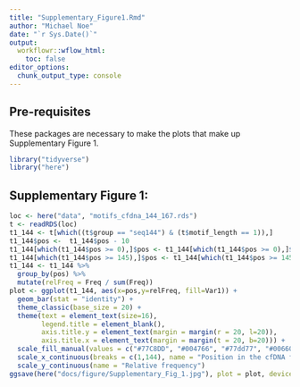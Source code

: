```yaml
---
title: "Supplementary_Figure1.Rmd"
author: "Michael Noe"
date: "`r Sys.Date()`" 
output:
  workflowr::wflow_html:
    toc: false
editor_options:
  chunk_output_type: console
---
```



## Pre-requisites

These packages are necessary to make the plots that make up Supplementary Figure 1.

```r
library("tidyverse")
library("here")
```

## Supplementary Figure 1: 

```r
loc <- here("data", "motifs_cfdna_144_167.rds")
t <- readRDS(loc)
t1_144 <- t[which((t$group == "seq144") & (t$motif_length == 1)),]
t1_144$pos <-  t1_144$pos - 10
t1_144[which(t1_144$pos >= 0),]$pos <- t1_144[which(t1_144$pos >= 0),]$pos + 1
t1_144[which(t1_144$pos >= 145),]$pos <- t1_144[which(t1_144$pos >= 145),]$pos + 1
t1_144 <- t1_144 %>%
  group_by(pos) %>%
  mutate(relFreq = Freq / sum(Freq))
plot <- ggplot(t1_144, aes(x=pos,y=relFreq, fill=Var1)) +
  geom_bar(stat = "identity") +
  theme_classic(base_size = 20) +
  theme(text = element_text(size=16),
        legend.title = element_blank(),
        axis.title.y = element_text(margin = margin(r = 20, l=20)),
        axis.title.x = element_text(margin = margin(t = 20, b=20))) +
  scale_fill_manual(values = c("#77C8DD", "#004766", "#77dd77", "#00660a")) +
  scale_x_continuous(breaks = c(1,144), name = "Position in the cfDNA fragment") +
  scale_y_continuous(name = "Relative frequency")
ggsave(here("docs/figure/Supplementary_Fig_1.jpg"), plot = plot, device = "jpeg",width = 20, height=12,units = "in", dpi=300)
```

